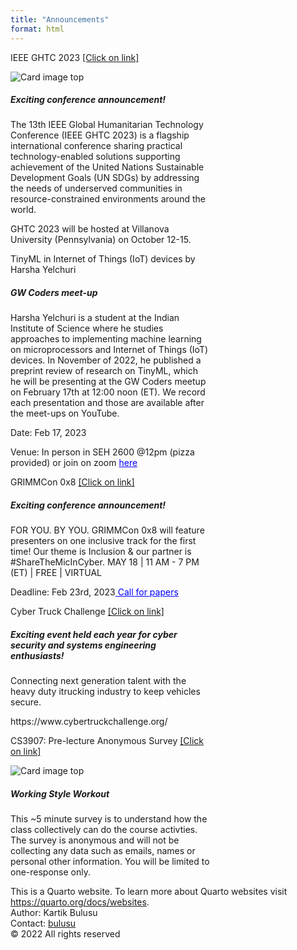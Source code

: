 ```yaml
---
title: "Announcements"
format: html
---
```


<div class="card text-white bg-primary mb-3 d-inline-block" style="max-width: 20rem;">
<!--- <div class="card text-white bg-primary mb-3" style="max-width: 18rem;"> --->
<div class="card-header">IEEE GHTC 2023 <a href="https://ieeeghtc.org/" target="_blank" title="IEEE GHTC 2023"> [Click on link]</a> 
</div>
<img class="card-img-top" src="/images/IEEE-GHTC2023.png" alt="Card image top">
<div class="card-body">            
<h5 class="card-title"> Exciting conference announcement! </h5>
<p class="card-text">The 13th IEEE Global Humanitarian Technology Conference (IEEE GHTC 2023) is a flagship international conference sharing practical technology-enabled solutions supporting achievement of the United Nations Sustainable Development Goals (UN SDGs) by addressing the needs of underserved communities in resource-constrained environments around the world. </p>
<p>GHTC 2023 will be hosted at Villanova University (Pennsylvania) on October 12-15.</p>
</div>
</div>

<div class="card text-white bg-primary mb-3 d-inline-block" style="max-width: 20rem;">
<!--- <div class="card text-white bg-primary mb-3" style="max-width: 18rem;"> --->
<div class="card-header">TinyML in Internet of Things (IoT) devices by Harsha Yelchuri</a> 
</div>
<!---<img class="card-img-top" src="/images/IEEE-GHTC2023.png" alt="Card image top"> --->
<div class="card-body">            
<h5 class="card-title"> GW Coders meet-up </h5>
<p class="card-text">Harsha Yelchuri is a student at the Indian Institute of Science where he studies approaches to implementing machine learning on microprocessors and Internet of Things (IoT) devices. In November of 2022, he published a preprint review of research on TinyML, which he will be presenting at the GW Coders meetup on February 17th at 12:00 noon (ET). We record each presentation and those are available after the meet-ups on YouTube.</p>
<p>Date: Feb 17, 2023 </p> 
<p>Venue: In person in SEH 2600 @12pm (pizza provided) or join on zoom <a href="https://go.gwu.edu/gwcoderszoom" style="color:blue;" target="_blank" title="GW Coders meet-up talk"> here</a></p>
</div>
</div>

<div class="card text-white bg-primary mb-3 d-inline-block" style="max-width: 20rem;">
<!--- <div class="card text-white bg-primary mb-3" style="max-width: 18rem;"> --->
<div class="card-header">GRIMMCon 0x8 <a href="https://grimmcyber.com/who-we-are/grimmcon-0x8/" target="_blank" title="GRIMMCon 0x8"> [Click on link]</a> 
</div>
<!---<img class="card-img-top" src="/images/IEEE-GHTC2023.png" alt="Card image top"> --->
<div class="card-body">            
<h5 class="card-title"> Exciting conference announcement! </h5>
<p class="card-text">FOR YOU. BY YOU. GRIMMCon 0x8 will feature presenters on one inclusive track for the first time! Our theme is Inclusion & our partner is #ShareTheMicInCyber.
MAY 18 | 11 AM - 7 PM (ET) | FREE | VIRTUAL</p>
<p>Deadline: Feb 23rd, 2023<a href="https://form.jotform.com/223466835678067" style="color:blue;" target="_blank"> Call for papers</a></p>
</div>
</div>

<div class="card text-white bg-primary mb-3 d-inline-block" style="max-width: 20rem;">
<!--- <div class="card text-white bg-primary mb-3" style="max-width: 18rem;"> --->
<div class="card-header">Cyber Truck Challenge <a href="https://www.cybertruckchallenge.org/" target="_blank" title="CYber Truck Challenge"> [Click on link]</a> 
</div>
<!---<img class="card-img-top" src="/images/IEEE-GHTC2023.png" alt="Card image top"> --->
<div class="card-body">            
<h5 class="card-title"> Exciting event held each year for cyber security and systems engineering enthusiasts! </h5>
<p class="card-text">
Connecting next generation talent with the heavy duty itrucking industry to keep vehicles secure.

</p>
</div>
</div>

https://www.cybertruckchallenge.org/

<div class="card text-white bg-primary mb-3 d-inline-block" style="max-width: 20rem;">
<!--- <div class="card text-white bg-primary mb-3" style="max-width: 18rem;"> --->
<div class="card-header">CS3907: Pre-lecture Anonymous Survey <a href="https://tinyurl.com/4z35cdc6" target="_blank" title="Working Style Workout"> [Click on link]</a> 
</div>
<img class="card-img-top" src="/images/Working_Style_Workout_for_CS3907_Intro_to_IoT_Edge_Compute.png" alt="Card image top">
<div class="card-body">            
<h5 class="card-title">Working Style Workout</h5><p class="card-text">This ~5 minute survey is to understand how the class collectively can do the course activties. The survey is anonymous and will not be collecting any data such as emails, names or personal other information. You will be limited to one-response only. </p>
</div>
</div>

<!---
<div class="card text-white bg-primary mb-3" style="max-width: 18rem;">
<div class="card-header">Header</div>
<img class="card-img-top" src="https://source.unsplash.com/daily" alt="Card image top">
<div class="card-body">            
<h5 class="card-title">Primary card title</h5><p class="card-text">Some quick example text to build on the card title and make up the bulk of the card's content.</p>
</div>
</div>
-->

<!--- Example of card -->
<!---
<div class="card" style="width:18rem;">
<img class="card-img-top" src="https://source.unsplash.com/daily" alt="Card image top">
<div class="card-body">    
<h3 class="card-title">Card title</h3>
<h4 class="card-subtitle">Card subtitle</h4>
<p class="card-text">This is a simple Card example</p>
</div>
</div> 
-->

<!--- Example of card -->
<!-- Tip: use bg-* and text-* utilities to style the card -->
<!-- 
<div class="card text-white bg-primary mb-3 d-inline-block" style="max-width: 20rem;">
<div class="card-header">Header</div>
<img class="card-img-top" src="/images/Working_Style_Workout_for_CS3907_Intro_to_IoT_Edge_Compute.png" alt="Card image top">
<div class="card-body">
<h4 class="card-title">Primary card title</h4>
<p class="card-text">Some quick example text to build on the card title and make up the bulk of the card's content.</p>
</div>
</div>

<div class="card text-white bg-dark mb-3 d-inline-block" style="max-width: 20rem;">
<div class="card-header">Header</div>
<img class="card-img-top" src="/images/Working_Style_Workout_for_CS3907_Intro_to_IoT_Edge_Compute.png" alt="Card image top">
<div class="card-body">
<h4 class="card-title">Primary card title</h4>
<p class="card-text">Some quick example text to build on the card title and make up the bulk of the card's content.</p>
</div>
</div>
-->

<!--- <div class="card text-white bg-secondary mb-3" style="max-width: 20rem;">
  <div class="card-header">Header</div>
  <div class="card-body">
    <h4 class="card-title">Secondary card title</h4>
    <p class="card-text">Some quick example text to build on the card title and make up the bulk of the card's content.</p>
  </div>
</div>
<div class="card text-white bg-success mb-3" style="max-width: 20rem;">
  <div class="card-header">Header</div>
  <div class="card-body">
    <h4 class="card-title">Success card title</h4>
    <p class="card-text">Some quick example text to build on the card title and make up the bulk of the card's content.</p>
  </div>
</div>
<div class="card text-white bg-danger mb-3" style="max-width: 20rem;">
  <div class="card-header">Header</div>
  <div class="card-body">
    <h4 class="card-title">Danger card title</h4>
    <p class="card-text">Some quick example text to build on the card title and make up the bulk of the card's content.</p>
  </div>
</div>
<div class="card text-white bg-warning mb-3" style="max-width: 20rem;">
  <div class="card-header">Header</div>
  <div class="card-body">
    <h4 class="card-title">Warning card title</h4>
    <p class="card-text">Some quick example text to build on the card title and make up the bulk of the card's content.</p>
  </div>
</div>
<div class="card text-white bg-info mb-3" style="max-width: 20rem;">
  <div class="card-header">Header</div>
  <div class="card-body">
    <h4 class="card-title">Info card title</h4>
    <p class="card-text">Some quick example text to build on the card title and make up the bulk of the card's content.</p>
  </div>
</div>
<div class="card bg-light mb-3" style="max-width: 20rem;">
  <div class="card-header">Header</div>
  <div class="card-body">
    <h4 class="card-title">Light card title</h4>
    <p class="card-text">Some quick example text to build on the card title and make up the bulk of the card's content.</p>
  </div>
</div>
<div class="card text-white bg-dark mb-3" style="max-width: 20rem;">
  <div class="card-header">Header</div>
  <div class="card-body">
    <h4 class="card-title">Dark card title</h4>
    <p class="card-text">Some quick example text to build on the card title and make up the bulk of the card's content.</p>
  </div>
</div> -->


<!--- Example of card -->
<!---
<body>
<head>
<style>
.myDiv {
  border: 5px outset red;
  background-color: lightblue;    
  text-align: center;
}
</style>
</head>
<body>
<h1>The div element</h1>

<div class="myDiv">
  <h2>This is a heading in a div element</h2>
  <p>This is some text in a div element.</p>
</div>

<p>This is some text outside the div element.</p>
-->


<footer>
  <p>This is a Quarto website. To learn more about Quarto websites visit <https://quarto.org/docs/websites>.<br>
  Author: Kartik Bulusu<br>
  Contact: <a href="mailto:bulusu@gwu.edu">bulusu</a><br>
  &copy; 2022 All rights reserved</p>
</footer>